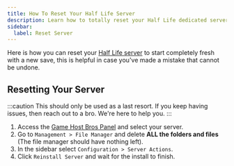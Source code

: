 ```yaml
---
title: How To Reset Your Half Life Server
description: Learn how to totally reset your Half Life dedicated server.
sidebar:
  label: Reset Server
---
```


Here is how you can reset your [Half Life server](https://www.gamehostbros.com/half-life-1-server-hosting/) to start completely fresh with a new save, this is helpful in case you've made a mistake that cannot be undone.

## Resetting Your Server

:::caution
This should only be used as a last resort. If you keep having issues, then reach out to a bro. We're here to help you.
:::

<Steps>

1. Access the [Game Host Bros Panel](https://panel.gamehostbros.com/) and select your server.
2. Go to `Management > File Manager` and delete **ALL the folders and files** (The file manager should have nothing left).
3. In the sidebar select `Configuration > Server Actions`.
4. Click `Reinstall Server` and wait for the install to finish.
</Steps>